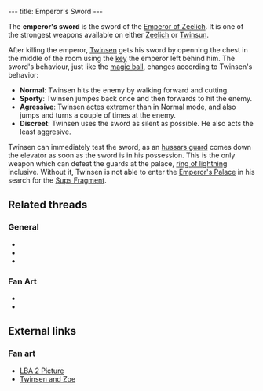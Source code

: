 ---
title: Emperor's Sword
---

{{twinsunica import}}{{Infobox Item
 |image=Sword.gif
 |type=weapon
 |critical=yes
 |magical=no
 |unique=yes
 |lba1=
 |lba2=yes
 |upgrades=no
 |rowposition=1
 |columnposition=7
 |effect=none
 |effectamount=
 |purpose=
 |combattype=enemies
 |powerlevel=fire
 |rate=varies behavior
 |range=none
 |damage=high
}}

The '''emperor's sword''' is the sword of the [[Emperor of Zeelich]]. It is one of the strongest weapons available on either [[Zeelich]] or [[Twinsun]].

After killing the emperor, [[Twinsen]] gets his sword by openning the chest in the middle of the room using the [[key]] the emperor left behind him. The sword's behaviour, just like the [[magic ball]], changes according to Twinsen's behavior:

* '''Normal''': Twinsen hits the enemy by walking forward and cutting.
* '''Sporty''': Twinsen jumpes back once and then forwards to hit the enemy.
* '''Agressive''': Twinsen actes extremer than in Normal mode, and also jumps and turns a couple of times at the enemy.
* '''Discreet''': Twinsen uses the sword as silent as possible. He also acts the least aggresive.

Twinsen can immediately test the sword, as an [[hussars guard]] comes down the elevator as soon as the sword is in his possession. This is the only weapon which can defeat the guards at the palace, [[ring of lightning]] inclusive. Without it, Twinsen is not able to enter the [[Emperor's Palace]] in his search for the [[Sups Fragment]].

==Related threads==
===General===
* {{thread|id=9366|title=Sword on twinsun in LBA2}}
* {{thread|id=8398|title=Sword fighting}}
* {{thread|id=5693|title=Twinsen's/emperor's sword.}}

===Fan Art===
* {{thread|id=11287|title=Twinsen}}
* {{post|id=37768|title=Twinsen's son/daughter}}

==External links==
===Fan art===
* [http://www.deviantart.com/view/12986693/ LBA 2 Picture]
* [http://www.deviantart.com/view/1047280/ Twinsen and Zoe]
